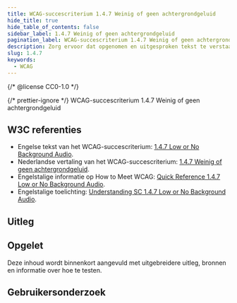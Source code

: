 ```yaml
---
title: WCAG-succescriterium 1.4.7 Weinig of geen achtergrondgeluid
hide_title: true
hide_table_of_contents: false
sidebar_label: 1.4.7 Weinig of geen achtergrondgeluid
pagination_label: WCAG-succescriterium 1.4.7 Weinig of geen achtergrondgeluid
description: Zorg ervoor dat opgenomen en uitgesproken tekst te verstaan is en niet gehinderd wordt door achtergrond geluid.
slug: 1.4.7
keywords:
  - WCAG
---
```


{/* @license CC0-1.0 */}


{/* prettier-ignore */}
<WcagHeadingGroup level={1} conformanceLevel="Niveau AAA">WCAG-succescriterium 1.4.7 Weinig of geen achtergrondgeluid</WcagHeadingGroup>

## W3C referenties

- Engelse tekst van het WCAG-succescriterium: [<span lang="en">1.4.7 Low or No Background Audio</span>](https://www.w3.org/TR/WCAG22/#low-or-no-background-audio).
- Nederlandse vertaling van het WCAG-succescriterium: [1.4.7 Weinig of geen achtergrondgeluid](https://www.w3.org/Translations/WCAG22-nl/#weinig-of-geen-achtergrondgeluid).
- Engelstalige informatie op <span lang="en">How to Meet WCAG</span>: [<span lang="en">Quick Reference 1.4.7 Low or No Background Audio</span>](https://www.w3.org/WAI/WCAG22/quickref/#low-or-no-background-audio).
- Engelstalige toelichting: [<span lang="en">Understanding SC 1.4.7 Low or No Background Audio</span>](https://www.w3.org/WAI/WCAG22/Understanding/low-or-no-background-audio.html).

## Uitleg

<Summary />

## Opgelet

Deze inhoud wordt binnenkort aangevuld met uitgebreidere uitleg, bronnen en informatie over hoe te testen.

## Gebruikersonderzoek

<CTAGebruikersonderzoek />

<WCAGFooterInfo />
